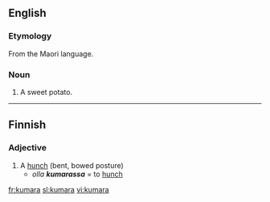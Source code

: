 ==English==

===Etymology===
From the Maori language.

===Noun===
{{en-noun|kumara|pl2=kumaras}}

# {{NZ}} A sweet potato.

----

==Finnish==

===Adjective===
{{fi-adj|kumar|type=koira|comp=ampi|sup=in}}

# A [[hunch]] (bent, bowed posture)
#* ''olla '''kumarassa''''' = to [[hunch]]

[[fr:kumara]]
[[sl:kumara]]
[[vi:kumara]]
